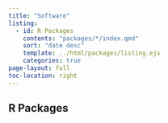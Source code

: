 ```yaml
---
title: "Software"
listing:
  - id: R Packages
    contents: "packages/*/index.qmd"
    sort: "date desc"
    template: ../html/packages/listing.ejs
    categories: true
page-layout: full
toc-location: right
---
```


## R Packages

::: {#packages}
:::
